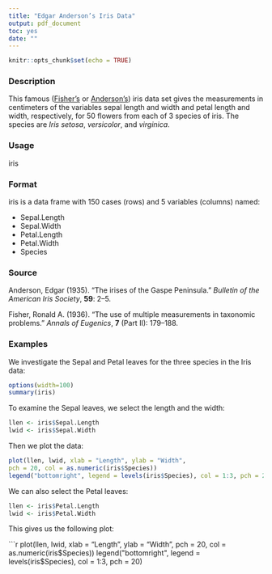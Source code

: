 ```yaml
---
title: "Edgar Anderson’s Iris Data"
output: pdf_document
toc: yes
date: ""
---
```


```r
knitr::opts_chunk$set(echo = TRUE)
```


### Description

This famous ([Fisher’s](https://en.wikipedia.org/wiki/Ronald_Fisher) or [Anderson’s](https://en.wikipedia.org/wiki/Edgar_Anderson)) iris data set gives the measurements in centimeters of the variables
sepal length and width and petal length and width, respectively, for 50 flowers from each of 3 species of iris. The species are *Iris setosa*, *versicolor*, and *virginica*.

### Usage

iris

### Format

iris is a data frame with 150 cases (rows) and 5 variables (columns) named:

* Sepal.Length
* Sepal.Width
* Petal.Length
* Petal.Width
* Species

### Source 

Anderson, Edgar (1935). “The irises of the Gaspe Peninsula.” *Bulletin of the American Iris Society*, **59**:
2–5.

Fisher, Ronald A. (1936). “The use of multiple measurements in taxonomic problems.” *Annals of Eugenics*,
**7** (Part II): 179–188.

### Examples

We investigate the Sepal and Petal leaves for the three species in the Iris data:

```r
options(width=100)
summary(iris)
```

To examine the Sepal leaves, we select the length and the width:

```r
llen <- iris$Sepal.Length
lwid <- iris$Sepal.Width
```

Then we plot the data:

```r
plot(llen, lwid, xlab = "Length", ylab = "Width",
pch = 20, col = as.numeric(iris$Species))
legend("bottomright", legend = levels(iris$Species), col = 1:3, pch = 20)
```

We can also select the Petal leaves:

```r
llen <- iris$Petal.Length
lwid <- iris$Petal.Width
```

This gives us the following plot:

```r
plot(llen, lwid, xlab = "Length", ylab = "Width",
pch = 20, col = as.numeric(iris$Species))
legend("bottomright", legend = levels(iris$Species), col = 1:3, pch = 20)
